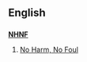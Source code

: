 ==English==

==={{initialism}}===
'''[[No|N]][[Harm|H]][[No|N]][[Foul|F]]'''

# {{context|Internet}} [[No Harm, No Foul]]